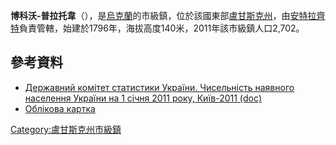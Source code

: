 {{No footnotes|time=2015-09-16T13:06:50+00:00}}
{{coord|48|6|52|N|39|1|27|E|scale:30000|display=title}}

'''博科沃-普拉托韋'''（{{lang-uk|Боково-Платове}}），是[[烏克蘭|烏克蘭]]的市級鎮，位於該國東部[[盧甘斯克州|盧甘斯克州]]，由[[安特拉齊特|安特拉齊特]]負責管轄，始建於1796年，海拔高度140米，2011年該市級鎮人口2,702。

==參考資料==
*[https://web.archive.org/web/20121010205321/http://stat6.stat.lviv.ua/PXWEB2007/ukr/publ/2011/chnas.zip Державний комітет статистики України. Чисельність наявного населення України на 1 січня 2011 року, Київ-2011 (doc)]
*[http://gska2.rada.gov.ua/pls/z7502/A005?rdat1=27.07.2008&rf7571=18906 Облікова картка]{{dead link|date=2017年11月 |bot=InternetArchiveBot |fix-attempted=yes }}

{{DEFAULTSORT:Боково-Платове}}
[[Category:盧甘斯克州市級鎮|Category:盧甘斯克州市級鎮]]


{{Luhansk-geo-stub}}